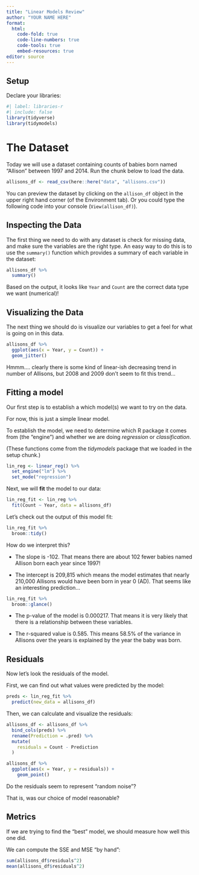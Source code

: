 ```yaml
---
title: "Linear Models Review"
author: "YOUR NAME HERE"
format: 
  html:
    code-fold: true
    code-line-numbers: true
    code-tools: true
    embed-resources: true
editor: source
---
```


## Setup

Declare your libraries:

```r
#| label: libraries-r
#| include: false
library(tidyverse)
library(tidymodels)
```

# The Dataset

Today we will use a dataset containing counts of babies born named "Allison" between 1997 and 2014. Run the chunk below to load the data.

```r
allisons_df <- read_csv(here::here("data", "allisons.csv"))
```

You can preview the dataset by clicking on the `allison_df` object in the upper right hand corner (of the Environment tab). Or you could type the following code into your console (`View(allison_df)`).

## Inspecting the Data

The first thing we need to do with any dataset is check for missing data, and make sure the variables are the right type. An easy way to do this is to use the `summary()` function which provides a summary of each variable in the dataset:

```r
allisons_df %>% 
  summary()
```

Based on the output, it looks like `Year` and `Count` are the correct data type we want (numerical)!

## Visualizing the Data

The next thing we should do is visualize our variables to get a feel for what is going on in this data.

```r
allisons_df %>%
  ggplot(aes(x = Year, y = Count)) +
  geom_jitter()
```

Hmmm.... clearly there is some kind of linear-ish decreasing trend in number of Allisons, but 2008 and 2009 don't seem to fit this trend...

## Fitting a model

Our first step is to establish a which model(s) we want to try on the data.

For now, this is just a simple linear model.

To establish the model, we need to determine which R package it comes from (the "engine") and whether we are doing *regression* or *classification*.

(These functions come from the *tidymodels* package that we loaded in the setup chunk.)

```r
lin_reg <- linear_reg() %>%
  set_engine("lm") %>%
  set_mode("regression")
```

Next, we will **fit** the model to our data:

```r
lin_reg_fit <- lin_reg %>%
  fit(Count ~ Year, data = allisons_df)
```

Let's check out the output of this model fit:

```r
lin_reg_fit %>% 
  broom::tidy()
```

How do we interpret this?

-   The slope is -102. That means there are about 102 fewer babies named Allison born each year since 1997!

-   The intercept is 209,815 which means the model estimates that nearly 210,000 Allisons would have been born in year 0 (AD). That seems like an interesting prediction...

```r
lin_reg_fit %>% 
  broom::glance()
```

-   The p-value of the model is 0.000217. That means it is very likely that there is a relationship between these variables.

-   The r-squared value is 0.585. This means 58.5% of the variance in Allisons over the years is explained by the year the baby was born.

## Residuals

Now let's look the residuals of the model.

First, we can find out what values were predicted by the model:

```r
preds <- lin_reg_fit %>% 
  predict(new_data = allisons_df)
```

Then, we can calculate and visualize the residuals:

```r
allisons_df <- allisons_df %>%
  bind_cols(preds) %>% 
  rename(Prediction = .pred) %>% 
  mutate(
    residuals = Count - Prediction
  )

allisons_df %>%
  ggplot(aes(x = Year, y = residuals)) +
    geom_point()
```

Do the residuals seem to represent "random noise"?

That is, was our choice of model reasonable?

## Metrics

If we are trying to find the "best" model, we should measure how well this one did.

We can compute the SSE and MSE "by hand":

```r
sum(allisons_df$residuals^2)
mean(allisons_df$residuals^2)
```
